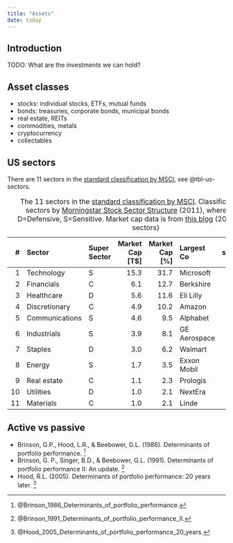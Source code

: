 ```yaml
---
title: "Assets"
date: today
---
```


Introduction
--------------------------------------------

TODO: What are the investments we can hold?


Asset classes
--------------------------------------------

-   stocks: individual stocks, ETFs, mutual funds
-   bonds: treasuries, corporate bonds, municipal bonds
-   real estate, REITs
-   commodities, metals
-   cryptocurrency
-   collectables


US sectors
--------------------------------------------

There are 11 sectors in the [standard classification by MSCI](https://en.wikipedia.org/wiki/Global_Industry_Classification_Standard), see @tbl-us-sectors.

Table: The 11 sectors in the [standard classification by MSCI](https://en.wikipedia.org/wiki/Global_Industry_Classification_Standard). Classification of super sectors by [Morningstar Stock Sector Structure](https://www.morningstar.com/content/dam/marketing/apac/au/pdfs/Legal/StockSectorStructure_Factsheet.pdf) (2011), where C=Cyclical, D=Defensive, S=Sensitive. Market cap data is from [this blog](https://www.visualcapitalist.com/largest-company-market-cap-sp-500-market-concentration/) (2024). {#tbl-us-sectors}

|  #  | Sector         | Super Sector | Market Cap [T$] | Market Cap [%] | Largest Co   | Co share [%] | Vanguard ETF |
|----:|:---------------|:-------------|----------------:|---------------:|:-------------| ------------:|:-------------|
|  1  | Technology     | S            |            15.3 |           31.7 | Microsoft    |         22.3 | VGT          |
|  2  | Financials     | C            |             6.1 |           12.7 | Berkshire    |         12.9 | VFH          |
|  3  | Healthcare     | D            |             5.6 |           11.6 | Eli Lilly    |         13.5 | VHT          |
|  4  | Discretionary  | C            |             4.9 |           10.2 | Amazon       |         38.8 | VCR          |
|  5  | Communications | S            |             4.6 |            9.5 | Alphabet     |         25.8 | VOX          |
|  6  | Industrials    | S            |             3.9 |            8.1 | GE Aerospace |          4.7 | VIS          |
|  7  | Staples        | D            |             3.0 |            6.2 | Walmart      |         14.7 | VDC          |
|  8  | Energy         | S            |             1.7 |            3.5 | Exxon Mobil  |         30.9 | VDE          |
|  9  | Real estate    | C            |             1.1 |            2.3 | Prologis     |         10.5 | VNQ          |
| 10  | Utilities      | D            |             1.0 |            2.1 | NextEra      |         14.0 | VPU          |
| 11  | Materials      | C            |             1.0 |            2.1 | Linde        |         21.4 | VAW          |


Active vs passive
--------------------------------------------

-   Brinson, G.P., Hood, L.R., & Beebower, G.L. (1986). Determinants of portfolio performance. [^Brinson1986]
-   Brinson, G. P., Singer, B.D., & Beebower, G.L. (1991). Determinants of portfolio performance II: An update. [^Brinson1991]
-   Hood, R.L. (2005). Determinants of portfolio performance: 20 years later. [^Hood2005]

[^Brinson1986]: @Brinson_1986_Determinants_of_portfolio_performance\.
[^Brinson1991]: @Brinson_1991_Determinants_of_portfolio_performance_II\.
[^Hood2005]: @Hood_2005_Determinants_of_portfolio_performance_20_years\.



